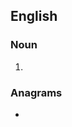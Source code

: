 ==English==

===Noun===
{{head|en|noun plural form}}

# {{plural of|gammer|lang=en}}

===Anagrams===
* {{anagrams|en|grammes}}
